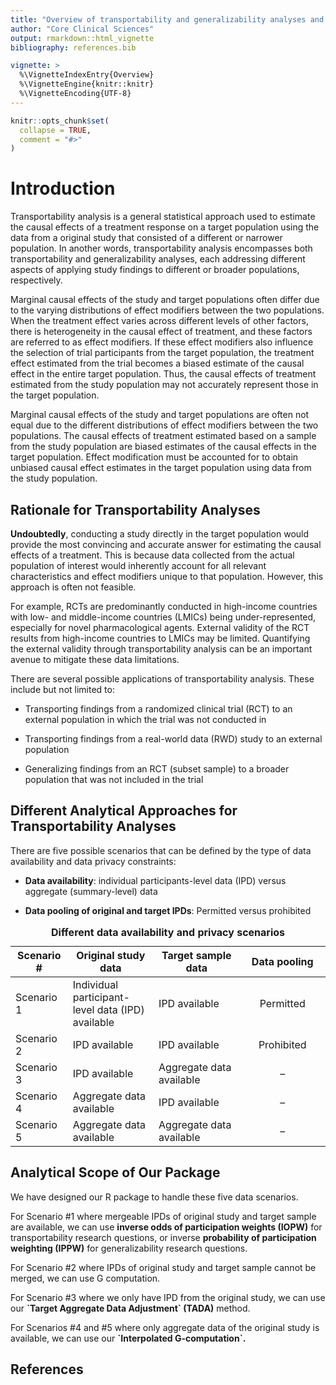 ```yaml
---
title: "Overview of transportability and generalizability analyses and TransportHealth"
author: "Core Clinical Sciences"
output: rmarkdown::html_vignette
bibliography: references.bib

vignette: >
  %\VignetteIndexEntry{Overview}
  %\VignetteEngine{knitr::knitr}
  %\VignetteEncoding{UTF-8}
---
```


```r
knitr::opts_chunk$set(
  collapse = TRUE,
  comment = "#>"
)
```

# Introduction

Transportability analysis is a general statistical approach used to estimate the causal effects of a treatment response on a target population using the data from a original study that consisted of a different or narrower population. In another words, transportability analysis encompasses both transportability and generalizability analyses, each addressing different aspects of applying study findings to different or broader populations, respectively.

Marginal causal effects of the study and target populations often differ due to the varying distributions of effect modifiers between the two populations. When the treatment effect varies across different levels of other factors, there is heterogeneity in the causal effect of treatment, and these factors are referred to as effect modifiers. If these effect modifiers also influence the selection of trial participants from the target population, the treatment effect estimated from the trial becomes a biased estimate of the causal effect in the entire target population. Thus, the causal effects of treatment estimated from the study population may not accurately represent those in the target population.

Marginal causal effects of the study and target populations are often not equal due to the different distributions of effect modifiers between the two populations. The causal effects of treatment estimated based on a sample from the study population are biased estimates of the causal effects in the target population. Effect modification must be accounted for to obtain unbiased causal effect estimates in the target population using data from the study population.

## Rationale for Transportability Analyses

**Undoubtedly**, conducting a study directly in the target population would provide the most convincing and accurate answer for estimating the causal effects of a treatment. This is because data collected from the actual population of interest would inherently account for all relevant characteristics and effect modifiers unique to that population. However, this approach is often not feasible.

For example, RCTs are predominantly conducted in high-income countries with low- and middle-income countries (LMICs) being under-represented, especially for novel pharmacological agents. External validity of the RCT results from high-income countries to LMICs may be limited. Quantifying the external validity through transportability analysis can be an important avenue to mitigate these data limitations.

There are several possible applications of transportability analysis. These include but not limited to:

-   Transporting findings from a randomized clinical trial (RCT) to an external population in which the trial was not conducted in

-   Transporting findings from a real-world data (RWD) study to an external population

-   Generalizing findings from an RCT (subset sample) to a broader population that was not included in the trial

## Different Analytical Approaches for Transportability Analyses

There are five possible scenarios that can be defined by the type of data availability and data privacy constraints:

-   **Data availability**: individual participants-level data (IPD) versus aggregate (summary-level) data

-   **Data pooling of original and target IPDs**: Permitted versus prohibited

| Scenario \# | Original study data                               | Target sample data       | Data pooling  |
|--------------|--------------------|--------------------|:------------------:|
| Scenario 1  | Individual participant-level data (IPD) available | IPD available            |   Permitted   |
| Scenario 2  | IPD available                                     | IPD available            |  Prohibited   |
| Scenario 3  | IPD available                                     | Aggregate data available |      --       |
| Scenario 4  | Aggregate data available                          | IPD available            |      --       |
| Scenario 5  | Aggregate data available                          | Aggregate data available |      --       |

: **Different data availability and privacy scenarios**

## Analytical Scope of Our Package

We have designed our R package to handle these five data scenarios.

For Scenario #1 where mergeable IPDs of original study and target sample are available, we can use **inverse odds of participation weights (IOPW)** for transportability research questions, or inverse **probability of participation weighting (IPPW)** for generalizability research questions.

For Scenario #2 where IPDs of original study and target sample cannot be merged, we can use G computation.

For Scenario #3 where we only have IPD from the original study, we can use our **\`Target Aggregate Data Adjustment\` (TADA)** method.

For Scenarios #4 and #5 where only aggregate data of the original study is available, we can use our **\`Interpolated G-computation\`.**

## References

::: {#refs}
:::
